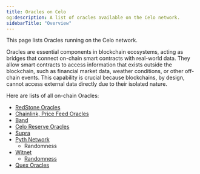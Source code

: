 ```yaml
---
title: Oracles on Celo
og:description: A list of oracles available on the Celo network.
sidebarTitle: "Overview"
---
```


This page lists Oracles running on the Celo network.

Oracles are essential components in blockchain ecosystems, acting as bridges that connect on-chain smart contracts with real-world data. They allow smart contracts to access information that exists outside the blockchain, such as financial market data, weather conditions, or other off-chain events. This capability is crucial because blockchains, by design, cannot access external data directly due to their isolated nature.

Here are lists of all on-chain Oracles:

- [RedStone Oracles](/developer/oracles/redstone)
- [Chainlink, Price Feed Oracles](https://docs.chain.link/data-feeds/price-feeds/addresses?network=celo)
- [Band](/developer/oracles/band-protocol)
- [Celo Reserve Oracles](/legacy/protocol/stability/oracles)
- [Supra](https://supraoracles.com/)
- [Pyth Network](https://pyth.network/)
  - Randomness
- [Witnet](/developer/oracles/wit-oracle)
  - [Randomness](/developer/oracles/wit-oracle/#how-to-use-witnetrandomness)
- [Quex Oracles](/developer/oracles/quex-oracles)